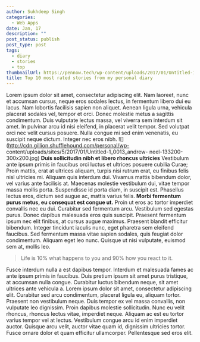 ---
author: Sukhdeep Singh
categories:
  - Web Apps
date: Jan, 17
description: ""
post_status: publish
post_type: post
tags:
  - diary
  - stories
  - top
thumbnailUrl: https://pennow.tech/wp-content/uploads/2017/01/Untitled-1_0002_andrew-neel-266219.jpg
title: Top 10 most rated stories from my personal diary
---

Lorem ipsum dolor sit amet, consectetur adipiscing elit. Nam laoreet, nunc et
accumsan cursus, neque eros sodales lectus, in fermentum libero dui eu lacus.
Nam lobortis facilisis sapien non aliquet. Aenean ligula urna, vehicula
placerat sodales vel, tempor et orci. Donec molestie metus a sagittis
condimentum. Duis vulputate lectus massa, vel viverra sem interdum sit amet.
In pulvinar arcu id nisi eleifend, in placerat velit tempor. Sed volutpat orci
nec velit cursus posuere. Nulla congue mi sed enim venenatis, eu suscipit
neque dictum. Integer nec eros nibh.
![](http://cdn.gillion.shufflehound.com/personal/wp-
content/uploads/sites/5/2017/01/Untitled-1_0013_andrew-
neel-133200-300x200.jpg) **Duis sollicitudin nibh et libero rhoncus
ultricies** Vestibulum ante ipsum primis in faucibus orci luctus et ultrices
posuere cubilia Curae; Proin mattis, erat at ultrices aliquam, turpis nisi
rutrum erat, eu finibus felis nisl ultricies mi. Aliquam quis interdum dui.
Vivamus mattis bibendum dolor, vel varius ante facilisis at. Maecenas molestie
vestibulum dui, vitae tempor massa mollis porta. Suspendisse id porta diam, in
suscipit est. Phasellus lectus eros, dictum sed augue ac, mattis varius felis.
**Morbi fermentum purus metus, eu consequat est congue ut.** Proin ut eros ac
tortor imperdiet convallis nec eu dui. Curabitur sed fermentum arcu.
Vestibulum sed egestas purus. Donec dapibus malesuada eros quis suscipit.
Praesent fermentum ipsum nec elit finibus, at cursus augue maximus. Praesent
blandit efficitur bibendum. Integer tincidunt iaculis nunc, eget pharetra sem
eleifend faucibus. Sed fermentum massa vitae sapien sodales, quis feugiat
dolor condimentum. Aliquam eget leo nunc. Quisque ut nisi vulputate, euismod
sem at, mollis leo.

> Life is 10% what happens to you and 90% how you react to it.

Fusce interdum nulla a est dapibus tempor. Interdum et malesuada fames ac ante
ipsum primis in faucibus. Duis pretium ipsum sit amet purus tristique, at
accumsan nulla congue. Curabitur luctus bibendum neque, sit amet ultrices ante
vehicula a. Lorem ipsum dolor sit amet, consectetur adipiscing elit. Curabitur
sed arcu condimentum, placerat ligula eu, aliquam tortor. Praesent non
vestibulum neque. Duis tempor ex vel massa convallis, non vulputate leo
dignissim. Proin dapibus molestie sollicitudin. Nunc eu velit rhoncus, rhoncus
lectus vitae, imperdiet neque. Aliquam ac est eu tortor varius tempor vel at
lectus. Vestibulum congue arcu id enim imperdiet auctor. Quisque arcu velit,
auctor vitae quam id, dignissim ultricies tortor. Fusce ornare dolor et quam
efficitur ullamcorper. Pellentesque sed eros elit.

